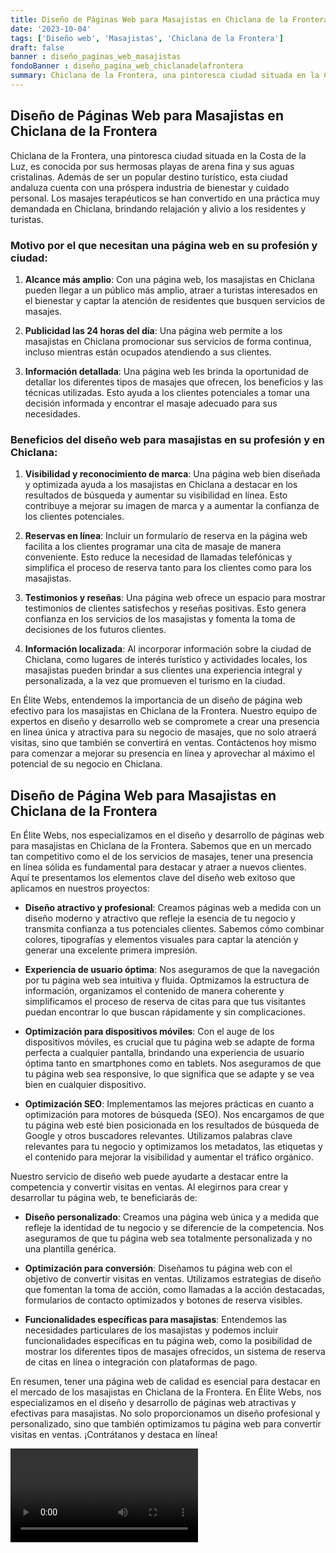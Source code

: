 ```yaml
---
title: Diseño de Páginas Web para Masajistas en Chiclana de la Frontera
date: '2023-10-04'
tags: ['Diseño web', 'Masajistas', 'Chiclana de la Frontera']
draft: false
banner : diseño_paginas_web_masajistas
fondoBanner : diseño_pagina_web_chiclanadelafrontera
summary: Chiclana de la Frontera, una pintoresca ciudad situada en la Costa de la Luz, es conocida por sus hermosas playas de arena fina y sus aguas cristalinas. Además de ser un popular destino turístico, esta ciudad andaluza cuenta con una próspera industria de bienestar y cuidado personal. Los masajes terapéuticos se han convertido en una práctica muy demandada en Chiclana, brindando relajación y alivio a los residentes y turistas.
---
```


## Diseño de Páginas Web para Masajistas en Chiclana de la Frontera

Chiclana de la Frontera, una pintoresca ciudad situada en la Costa de la Luz, es conocida por sus hermosas playas de arena fina y sus aguas cristalinas. Además de ser un popular destino turístico, esta ciudad andaluza cuenta con una próspera industria de bienestar y cuidado personal. Los masajes terapéuticos se han convertido en una práctica muy demandada en Chiclana, brindando relajación y alivio a los residentes y turistas.

### Motivo por el que necesitan una página web en su profesión y ciudad:

1. **Alcance más amplio**: Con una página web, los masajistas en Chiclana pueden llegar a un público más amplio, atraer a turistas interesados en el bienestar y captar la atención de residentes que busquen servicios de masajes.

2. **Publicidad las 24 horas del día**: Una página web permite a los masajistas en Chiclana promocionar sus servicios de forma continua, incluso mientras están ocupados atendiendo a sus clientes.

3. **Información detallada**: Una página web les brinda la oportunidad de detallar los diferentes tipos de masajes que ofrecen, los beneficios y las técnicas utilizadas. Esto ayuda a los clientes potenciales a tomar una decisión informada y encontrar el masaje adecuado para sus necesidades.

### Beneficios del diseño web para masajistas en su profesión y en Chiclana:

1. **Visibilidad y reconocimiento de marca**: Una página web bien diseñada y optimizada ayuda a los masajistas en Chiclana a destacar en los resultados de búsqueda y aumentar su visibilidad en línea. Esto contribuye a mejorar su imagen de marca y a aumentar la confianza de los clientes potenciales.

2. **Reservas en línea**: Incluir un formulario de reserva en la página web facilita a los clientes programar una cita de masaje de manera conveniente. Esto reduce la necesidad de llamadas telefónicas y simplifica el proceso de reserva tanto para los clientes como para los masajistas.

3. **Testimonios y reseñas**: Una página web ofrece un espacio para mostrar testimonios de clientes satisfechos y reseñas positivas. Esto genera confianza en los servicios de los masajistas y fomenta la toma de decisiones de los futuros clientes.

4. **Información localizada**: Al incorporar información sobre la ciudad de Chiclana, como lugares de interés turístico y actividades locales, los masajistas pueden brindar a sus clientes una experiencia integral y personalizada, a la vez que promueven el turismo en la ciudad.

En Élite Webs, entendemos la importancia de un diseño de página web efectivo para los masajistas en Chiclana de la Frontera. Nuestro equipo de expertos en diseño y desarrollo web se compromete a crear una presencia en línea única y atractiva para su negocio de masajes, que no solo atraerá visitas, sino que también se convertirá en ventas. Contáctenos hoy mismo para comenzar a mejorar su presencia en línea y aprovechar al máximo el potencial de su negocio en Chiclana.

<GifSeo />

<Cta />

## Diseño de Página Web para Masajistas en Chiclana de la Frontera

En Élite Webs, nos especializamos en el diseño y desarrollo de páginas web para masajistas en Chiclana de la Frontera. Sabemos que en un mercado tan competitivo como el de los servicios de masajes, tener una presencia en línea sólida es fundamental para destacar y atraer a nuevos clientes. Aquí te presentamos los elementos clave del diseño web exitoso que aplicamos en nuestros proyectos:

- **Diseño atractivo y profesional**: Creamos páginas web a medida con un diseño moderno y atractivo que refleje la esencia de tu negocio y transmita confianza a tus potenciales clientes. Sabemos cómo combinar colores, tipografías y elementos visuales para captar la atención y generar una excelente primera impresión.

- **Experiencia de usuario óptima**: Nos aseguramos de que la navegación por tu página web sea intuitiva y fluida. Optmizamos la estructura de información, organizamos el contenido de manera coherente y simplificamos el proceso de reserva de citas para que tus visitantes puedan encontrar lo que buscan rápidamente y sin complicaciones.

- **Optimización para dispositivos móviles**: Con el auge de los dispositivos móviles, es crucial que tu página web se adapte de forma perfecta a cualquier pantalla, brindando una experiencia de usuario óptima tanto en smartphones como en tablets. Nos aseguramos de que tu página web sea responsive, lo que significa que se adapte y se vea bien en cualquier dispositivo.

- **Optimización SEO**: Implementamos las mejores prácticas en cuanto a optimización para motores de búsqueda (SEO). Nos encargamos de que tu página web esté bien posicionada en los resultados de búsqueda de Google y otros buscadores relevantes. Utilizamos palabras clave relevantes para tu negocio y optimizamos los metadatos, las etiquetas y el contenido para mejorar la visibilidad y aumentar el tráfico orgánico.

Nuestro servicio de diseño web puede ayudarte a destacar entre la competencia y convertir visitas en ventas. Al elegirnos para crear y desarrollar tu página web, te beneficiarás de:

- **Diseño personalizado**: Creamos una página web única y a medida que refleje la identidad de tu negocio y se diferencie de la competencia. Nos aseguramos de que tu página web sea totalmente personalizada y no una plantilla genérica.

- **Optimización para conversión**: Diseñamos tu página web con el objetivo de convertir visitas en ventas. Utilizamos estrategias de diseño que fomentan la toma de acción, como llamadas a la acción destacadas, formularios de contacto optimizados y botones de reserva visibles.

- **Funcionalidades específicas para masajistas**: Entendemos las necesidades particulares de los masajistas y podemos incluir funcionalidades específicas en tu página web, como la posibilidad de mostrar los diferentes tipos de masajes ofrecidos, un sistema de reserva de citas en línea o integración con plataformas de pago.

En resumen, tener una página web de calidad es esencial para destacar en el mercado de los masajistas en Chiclana de la Frontera. En Élite Webs, nos especializamos en el diseño y desarrollo de páginas web atractivas y efectivas para masajistas. No solo proporcionamos un diseño profesional y personalizado, sino que también optimizamos tu página web para convertir visitas en ventas. ¡Contrátanos y destaca en línea!

<Video />

<CtaBot job='Masajistas' city='Chiclana de la Frontera'/>

<Gmaps query='Chiclana de la Frontera+españa+maps' />